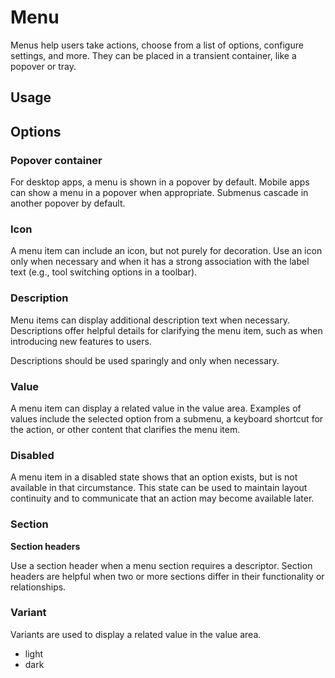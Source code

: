 


<Meta title="Components/Actions/Menu" of={MenuStories} />

# Menu

Menus help users take actions, choose from a list of options, configure settings, and more. They can be placed in a transient container, like a popover or tray.

## Usage

<MainView />

<Canvas of={MenuStories.Default} sourceState="shown" />

<Controls />

## Options

### Popover container

For desktop apps, a menu is shown in a popover by default. Mobile apps
can show a menu in a popover when appropriate. Submenus cascade in
another popover by default.

<PopoverContainer />

<Canvas
  of={MenuStories.PopoverContainer}
  sourceState="shown"
  layout="centered"
/>

### Icon

A menu item can include an icon, but not purely for decoration. Use an
icon only when necessary and when it has a strong association with the
label text (e.g., tool switching options in a toolbar).

<IconView />

<Canvas of={MenuStories.Icon} sourceState="shown" layout="centered" />

### Description

Menu items can display additional description text when necessary.
Descriptions offer helpful details for clarifying the menu item, such
as when introducing new features to users.

Descriptions should be used sparingly and only when necessary.

<Unstyled>
  <DescriptionView />
</Unstyled>

<Canvas of={MenuStories.Description} sourceState="shown" layout="centered" />

### Value

A menu item can display a related value in the value area. Examples of
values include the selected option from a submenu, a keyboard shortcut
for the action, or other content that clarifies the menu item.

<Unstyled>
  <ValueView />
</Unstyled>

<Canvas of={MenuStories.Value} sourceState="shown" layout="centered" />

### Disabled

A menu item in a disabled state shows that an option exists, but is
not available in that circumstance. This state can be used to maintain
layout continuity and to communicate that an action may become
available later.

<Unstyled>
  <DisabledView />
</Unstyled>

<Canvas of={MenuStories.Disabled} sourceState="shown" layout="centered" />

### Section

<strong>Section headers</strong>

Use a section header when a menu section requires a descriptor.
Section headers are helpful when two or more sections differ in their
functionality or relationships.

<Unstyled>
  <SectionView />
</Unstyled>

<Canvas of={MenuStories.Section} sourceState="shown" layout="centered" />

### Variant

Variants are used to display a related value in the value area.

- light
- dark

<Unstyled>
  <VariantView />
</Unstyled>

<Canvas of={MenuStories.Variant} sourceState="shown" layout="centered" />
